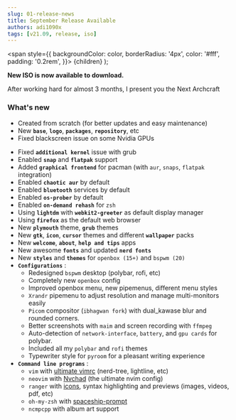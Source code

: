 ```yaml
---
slug: 01-release-news
title: September Release Available
authors: adi1090x
tags: [v21.09, release, iso]
---
```


  <span
    style={{
      backgroundColor: color,
      borderRadius: '4px',
      color: '#fff',
      padding: '0.2rem',
    }}>
    {children}
  </span>
);

**New ISO is now available to download.**

After working hard for almost 3 months, I present you the <Highlight color="#C778DD">Next Archcraft</Highlight>

### What's new
- Created from scratch (for better updates and easy maintenance)
- New **`base`**, **`logo`**, **`packages`**, **`repository`**, etc
- Fixed blackscreen issue on some Nvidia GPUs
<!--truncate-->
- Fixed **`additional kernel`** issue with grub
- Enabled **`snap`** and **`flatpak`** support
- Added **`graphical frontend`** for pacman (with `aur`, `snaps`, `flatpak` integration)
- Enabled **`chaotic aur`** by default
- Enabled **`bluetooth`** services by default
- Enabled **`os-prober`** by default
- Enabled **`on-demand rehash`** for `zsh`
- Using **`lightdm`** with **`webkit2-greeter`** as default display manager
- Using **`firefox`** as the default web browser
- New **`plymouth`** theme, **`grub`** themes
- New **`gtk`**, **`icon`**, **`cursor`** themes and different **`wallpaper`** packs
- New **`welcome`**, **`about`**, **`help and tips`** apps
- New awesome **`fonts`** and updated **`nerd fonts`**
- New **`styles`** and **`themes`** for `openbox (15+)` and `bspwm (20)`
- **`Configurations`** :
  - Redesigned `bspwm` desktop (polybar, rofi, etc)
  - Completely new `openbox` config
  - Improved openbox menu, new pipemenus, different menu styles
  - `Xrandr` pipemenu to adjust resolution and manage multi-monitors easily 
  - `Picom` compositor (`ibhagwan fork`) with dual_kawase blur and rounded corners.
  - Better screenshots with `maim` and screen recording with `ffmpeg`
  - Auto-detection of `network-interface`, `battery`, and `gpu cards` for polybar.
  - Included all my `polybar` and `rofi` themes
  - Typewriter style for `pyroom` for a pleasant writing experience
- **`Command line programs`** :
  - `vim` with [ultimate vimrc](https://github.com/amix/vimrc) (nerd-tree, lightline, etc)
  - `neovim` with [Nvchad](https://github.com/NvChad/NvChad) (the ultimate nvim config)
  - `ranger` with [icons](https://github.com/alexanderjeurissen/ranger_devicons), syntax highlighting and previews (images, videos, pdf, etc)
  - `oh-my-zsh` with [spaceship-prompt](https://github.com/spaceship-prompt/spaceship-prompt)
  - `ncmpcpp` with album art support

